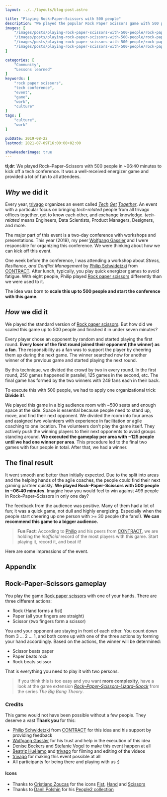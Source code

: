 ```yaml
---
layout: ../../layouts/blog-post.astro

title: "Playing Rock–Paper–Scissors with 500 people"
description: "We played the popular Rock Paper Scissors game with 500 people in unter 7 minutes as a energizer game at a tech conference."
images: [
    "/images/posts/playing-rock-paper-scissors-with-500-people/rock-paper-scissors-game-rules.png",
    "/images/posts/playing-rock-paper-scissors-with-500-people/rock-paper-scissors-group-game-play.png",
    "/images/posts/playing-rock-paper-scissors-with-500-people/rock-paper-scissors-group-seating-area.png",
    "/images/posts/playing-rock-paper-scissors-with-500-people/rock-paper-scissors-collage.png",
]

categories: [
    "Community",
    "Lessons learned"
]
keywords: [
    "rock paper scissors",
    "tech conference",
    "event",
    "game",
    "work",
    "culture"
]
tags: [
    "culture",
    "work"
]

pubDate: 2019-08-22
lastmod: 2021-07-09T16:00:00+02:00

showHeaderImage: true
---
```


**tl;dr**: We played Rock–Paper–Scissors with 500 people in ~06:40 minutes to kick off a tech conference. It was a well-received energizer game and provided a lot of fun to all attendees.

## _Why_ we did it

Every year, [trivago](https://www.trivago.com/ "trivago") organizes an event called *[Tech](https://tech.trivago.com/2016/08/02/tech-get-together-2016/ "trivago Tech GetTogether 2016 at trivago tech blog") [Get](https://www.youtube.com/watch?v=407f63Df58o "trivago Tech Get Together Conference 2017 at YouTube") [Together](https://www.facebook.com/watch/?v=869866313182453 "trivago Tech GetTogether 2017 - Wunderland Kalkar at Facebook")*.
An event with a particular focus on bringing _tech-related_ people from all trivago offices together, get to know each other, and exchange knowledge.
_tech-related_ means Engineers, Data Scientists, Product Managers, Designers, and more.

The major part of this event is a two-day conference with workshops and presentations.
This year (2019), my peer [Wolfgang Gassler](https://twitter.com/schafele "Wolfgang Gassler at twitter") and I were responsible for organizing this conference.
We were thinking about how we can kick off this event.

One week before the conference, I was attending a workshop about _Stress, Resilience, and Conflict Management_ by [Philip Schwidetzki](https://www.linkedin.com/in/philip-schwidetzki-9b38b554/ "Philip Schwidetzki at LinkedIn") from [CONTRACT](https://world-of-contract.com/ "Contract Coaching").
After lunch, typically, you play quick energizer games to avoid fatigue.
With eight people, Philip played [Rock paper scissors](https://en.wikipedia.org/wiki/Rock_paper_scissors "Rock paper scissors at Wikipedia") differently than we were used to it.

The idea was born to **scale this up to 500 people and start the conference with this game**.

## _How_ we did it

We played the standard version of [Rock paper scissors](#rock-paper-scissors-gameplay).
But how did we scaled this game up to 500 people and finished it in under seven minutes?

<BlogPostImage
    path="/images/posts/playing-rock-paper-scissors-with-500-people/rock-paper-scissors-group-game-play.png"
    alt="Rock Paper Scissors: The group gameplay - Every loser joins the winner as a fan and cheers them up during the next game to continue the winning streak."
    title="Rock Paper Scissors: The group gameplay - Every loser joins the winner as a fan and cheers them up during the next game to continue the winning streak." />

Every player chose an opponent by random and started playing the first round.
**Every loser of the first round joined their opponent (the winner) as a fan**.
The responsibility as a fan was to support the player by cheering them up during the next game.
The winner searched now for another winner of the previous game and started playing the next round.

By this technique, we divided the crowd by two in every round. In the first round, 250 games happened in parallel, 125 games in the second, etc. The final game has formed by the two winners with 249 fans each in their back.

To execute this with 500 people, we had to apply one organizational trick: **Divide it!**.

<BlogPostImage
    path="/images/posts/playing-rock-paper-scissors-with-500-people/rock-paper-scissors-group-seating-area.png"
    alt="Rock Paper Scissors: How we divided the location into four areas to play the game with 500 people and used volunteers to help out."
    title="Rock Paper Scissors: How we divided the location into four areas to play the game with 500 people and used volunteers to help out." />

We played this game in a big audience room with ~500 seats and enough space at the side.
Space is essential because people need to stand up, move, and find their next opponent.
We divided the room into four areas and assigned two volunteers with experience in facilitation or agile coaching to one location.
The volunteers don't play the game itself.
They actively push the winning players to their next opponents to avoid groups standing around.
**We executed the gameplay per area with ~125 people until we had one winner per area**.
This procedure led to the final two games with four people in total. After that, we had a winner.

## The final result

It went smooth and better than initially expected.
Due to the split into areas and the helping hands of the agile coaches, the people could find their next gaming partner quickly.
**We played Rock–Paper–Scissors with 500 people in ~06:40 minutes**.
Imagine how you would feel to win against 499 people in Rock–Paper–Scissors in only one day?

The feedback from the audience was positive.
Many of them had a lot of fun; it was a quick game, not dull and highly energizing.
Especially when the people start cheering up one person with >= 30 people (the fans!).
**We can recommend this game to a bigger audience.**

> **Fun Fact**: According to [Philip](https://www.linkedin.com/in/philip-schwidetzki-9b38b554/ "Philip Schwidetzki at LinkedIn") and his peers from [CONTRACT](https://world-of-contract.com/ "Contract Coaching"), we are holding the _inofficial_ record of the most players with this game.
Start playing it, record it, and beat it!

Here are some impressions of the event.

<YouTube id="-be2fD5neGU" description="The official event video from trivago" />

<BlogPostImage
    path="/images/posts/playing-rock-paper-scissors-with-500-people/rock-paper-scissors-collage.png"
    alt="Rock Paper Scissors: Pictures from a game, the empty room and Wolfgang and me."
    title="Rock Paper Scissors: Top: Area winners are playing; Lower left: The location; Lower right: Wolfgang and Andy before the game." />

<YouTube id="apPY_3hWHh4" description="Recording by Hans Puac of the final game" />

<YouTube id="367Az45v9j4" description="Recording by Beatriz Huélamo of the final game play" />

## Appendix

## Rock–Paper–Scissors gameplay

You play the game [Rock paper scissors](https://en.wikipedia.org/wiki/Rock_paper_scissors "Rock paper scissors at Wikipedia") with one of your hands.
There are three different actions:

* Rock (Hand forms a fist)
* Paper (all your fingers are straight)
* Scissor (two fingers form a scissor)

You and your opponent are staying in front of each other.
You count down from 3 ... 2 ... 1, and both come up with one of the three actions by forming your hand accordingly.
Based on the actions, the winner will be determined:

* Scissor beats paper
* Paper beats rock
* Rock beats scissor

<BlogPostImage
    path="/images/posts/playing-rock-paper-scissors-with-500-people/rock-paper-scissors-game-rules.png"
    alt="Rock Paper Scissors: The game rules - Three actions, simple rules."
    title="Rock Paper Scissors: The game rules - Three actions, simple rules." />

That is everything you need to play it with two persons.

> If you think this is too easy and you want **more complexity**, have a look at the game extension [*Rock–Paper–Scissors–Lizard–Spock*](https://the-big-bang-theory.com/rock-paper-scissors-lizard-spock/ "Rock–Paper–Scissors–Lizard–Spock from The Big Bang Theory") from the series *The Big Bang Theory*.

### Credits

This game would not have been possible without a few people.
They deserve a vast **Thank you** for this:

- [Philip Schwidetzki](https://www.linkedin.com/in/philip-schwidetzki-9b38b554/ "Philip Schwidetzki at LinkedIn") from [CONTRACT](https://world-of-contract.com/ "Contract Coaching") for this idea and his support by providing feedback
- [Wolfgang Gassler](https://twitter.com/schafele "Wolfgang Gassler at twitter") for his trust and help in the execution of this idea
- [Denise Beckers](https://www.linkedin.com/in/denise-b-14a23115a/ "Denise Beckers at LinkedIn") and [Stefanie Vogel](https://www.linkedin.com/in/stefanie-vogel-239141167/ "Stefanie Vogel at LinkedIn") to make this event happen at all
- [Beatriz Huélamo](https://www.linkedin.com/in/beatrizhuelamo/ "Beatriz Huélamo at LinkedIn") and [trivago](https://www.trivago.com/ "trivago") for filming and editing of the videos
- [trivago](https://www.trivago.com/ "trivago") for making this event possible at all
- All participants for being there and playing with us :)

#### Icons

- Thanks to [Cristiano Zoucas](https://thenounproject.com/cristiano.zoucas/ "Cristiano Zoucas at The Noun Project") for the icons [Fist](https://thenounproject.com/term/fist/477918/ "Fist-Icon at The Noun Project"), [Hand](https://thenounproject.com/term/hand/477922/ "Hand-Icon at The Noun Project") and [Scissors](https://thenounproject.com/term/scissors/477919/ "Scissors-Icon at The Noun Project")
- Thanks to [Danil Polshin](https://thenounproject.com/everydaytemplate/ "Danil Polshin at The Noun Project") for his [People2 collection](https://thenounproject.com/everydaytemplate/collection/people2/ "People2 collection at The Noun Project")